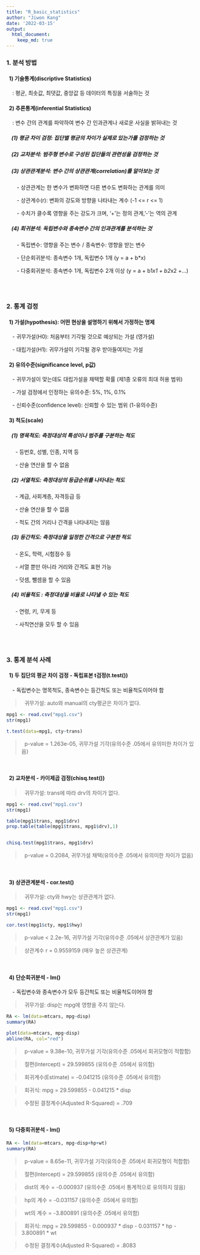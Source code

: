```yaml
---
title: "R_basic_statistics"
author: "Jiwon Kang"
date: '2022-03-15'
output: 
  html_document:
    keep_md: true
---
```


### 1. 분석 방법

#### &nbsp;&nbsp;1) 기술통계(discriptive Statistics)
&nbsp;&nbsp;&nbsp;&nbsp;: 평균, 최솟값, 최댓값, 중앙값 등 데이터의 특징을 서술하는 것

#### &nbsp;&nbsp;2) 추론통계(inferential Statistics)
&nbsp;&nbsp;&nbsp;&nbsp;: 변수 간의 관계를 파악하여 변수 간 인과관계나 새로운 사실을 밝혀내는 것

##### &nbsp;&nbsp;&nbsp;&nbsp;(1) 평균 차이 검정: 집단별 평균의 차이가 실제로 있는가를 검정하는 것

##### &nbsp;&nbsp;&nbsp;&nbsp;(2) 교차분석: 범주형 변수로 구성된 집단들의 관련성을 검정하는 것

##### &nbsp;&nbsp;&nbsp;&nbsp;(3) 상관관계분석: 변수 간의 상관관계(correlation)를 알아보는 것
&nbsp;&nbsp;&nbsp;&nbsp;&nbsp;&nbsp;  - 상관관계는 한 변수가 변화하면 다른 변수도 변화하는 관계를 의미

&nbsp;&nbsp;&nbsp;&nbsp;&nbsp;&nbsp;  - 상관계수(r): 변화의 강도와 방향을 나타내는 계수 (-1 <= r <= 1)

&nbsp;&nbsp;&nbsp;&nbsp;&nbsp;&nbsp;  - 수치가 클수록 영향을 주는 강도가 크며, '+'는 정의 관계, '-'는 역의 관계

##### &nbsp;&nbsp;&nbsp;&nbsp;(4) 회귀분석: 독립변수와 종속변수 간의 인과관계를 분석하는 것
&nbsp;&nbsp;&nbsp;&nbsp;&nbsp;&nbsp;  - 독립변수: 영향을 주는 변수 / 종속변수: 영향을 받는 변수

&nbsp;&nbsp;&nbsp;&nbsp;&nbsp;&nbsp;  - 단순회귀분석: 종속변수 1개, 독립변수 1개 (y = a + b*x)

&nbsp;&nbsp;&nbsp;&nbsp;&nbsp;&nbsp;  - 다중회귀분석: 종속변수 1개, 독립변수 2개 이상 (y = a + b1*x1 + b2*x2 +...)

<br/><br/>

### 2. 통계 검정

#### &nbsp;&nbsp;1) 가설(hypothesis): 어떤 현상을 설명하기 위해서 가정하는 명제
&nbsp;&nbsp;&nbsp;&nbsp;- 귀무가설(H0): 처음부터 기각될 것으로 예상되는 가설 (영가설)

&nbsp;&nbsp;&nbsp;&nbsp;- 대립가설(H1): 귀무가설이 기각될 경우 받아들여지는 가설

#### &nbsp;&nbsp;2) 유의수준(significance level, p값)
&nbsp;&nbsp;&nbsp;&nbsp;- 귀무가설이 맞는데도 대립가설을 채택할 확률 (제1종 오류의 최대 허용 범위)

&nbsp;&nbsp;&nbsp;&nbsp;- 가설 검정에서 인정하는 유의수준: 5%, 1%, 0.1%

&nbsp;&nbsp;&nbsp;&nbsp;- 신뢰수준(confidence level): 신뢰할 수 있는 범위 (1-유의수준)

#### &nbsp;&nbsp;3) 척도(scale)

##### &nbsp;&nbsp;&nbsp;&nbsp;(1) 명목척도: 측정대상의 특성이나 범주를 구분하는 척도
&nbsp;&nbsp;&nbsp;&nbsp;&nbsp;&nbsp;- 등번호, 성별, 인종, 지역 등

&nbsp;&nbsp;&nbsp;&nbsp;&nbsp;&nbsp;- 산술 연산을 할 수 없음

##### &nbsp;&nbsp;&nbsp;&nbsp;(2) 서열척도: 측정대상의 등급순위를 나타내는 척도
&nbsp;&nbsp;&nbsp;&nbsp;&nbsp;&nbsp;- 계급, 사회계층, 자격등급 등

&nbsp;&nbsp;&nbsp;&nbsp;&nbsp;&nbsp;- 산술 연산을 할 수 없음

&nbsp;&nbsp;&nbsp;&nbsp;&nbsp;&nbsp;- 척도 간의 거리나 간격을 나타내지는 않음

##### &nbsp;&nbsp;&nbsp;&nbsp;(3) 등간척도: 측정대상을 일정한 간격으로 구분한 척도
&nbsp;&nbsp;&nbsp;&nbsp;&nbsp;&nbsp;- 온도, 학력, 시험점수 등

&nbsp;&nbsp;&nbsp;&nbsp;&nbsp;&nbsp;- 서열 뿐만 아니라 거리와 간격도 표현 가능

&nbsp;&nbsp;&nbsp;&nbsp;&nbsp;&nbsp;- 덧셈, 뺄셈을 할 수 있음

##### &nbsp;&nbsp;&nbsp;&nbsp;(4) 비율척도 : 측정대상을 비율로 나타낼 수 있는 척도
&nbsp;&nbsp;&nbsp;&nbsp;&nbsp;&nbsp;- 연령, 키, 무게 등

&nbsp;&nbsp;&nbsp;&nbsp;&nbsp;&nbsp;- 사칙연산을 모두 할 수 있음

<br/><br/>

### 3. 통계 분석 사례

#### &nbsp;&nbsp;1) 두 집단의 평균 차이 검정 - 독립표본 t검정(t.test())
&nbsp;&nbsp;&nbsp;&nbsp;- 독립변수는 명목척도, 종속변수는 등간척도 또는 비율척도이어야 함

> &nbsp;&nbsp;귀무가설: auto와 manual의 cty평균은 차이가 없다.

```r
mpg1 <- read.csv("mpg1.csv")
str(mpg1)

t.test(data=mpg1, cty~trans)
```

> &nbsp;&nbsp;p-value = 1.263e-05, 귀무가설 기각(유의수준 .05에서 유의미한 차이가 있음)

&nbsp;

#### &nbsp;&nbsp;2) 교차분석 - 카이제곱 검정(chisq.test())

> &nbsp;&nbsp;귀무가설: trans에 따라 drv의 차이가 없다.

```r
mpg1 <- read.csv("mpg1.csv")
str(mpg1)

table(mpg1$trans, mpg1$drv)
prop.table(table(mpg1$trans, mpg1$drv),1)


chisq.test(mpg1$trans, mpg1$drv)
```

> &nbsp;&nbsp;p-value = 0.2084, 귀무가설 채택(유의수준 .05에서 유의미한 차이가 없음)
  
&nbsp;

#### &nbsp;&nbsp;3) 상관관계분석 - cor.test()

> &nbsp;&nbsp;귀무가설: cty와 hwy는 상관관계가 없다.

```r
mpg1 <- read.csv("mpg1.csv")
str(mpg1)

cor.test(mpg1$cty, mpg1$hwy)
```

> &nbsp;&nbsp;p-value < 2.2e-16, 귀무가설 기각(유의수준 .05에서 상관관계가 있음)

> &nbsp;&nbsp;상관계수 r = 0.9559159 (매우 높은 상관관계)
  
&nbsp;

#### &nbsp;&nbsp;4) 단순회귀분석 - lm()
&nbsp;&nbsp;&nbsp;&nbsp;- 독립변수와 종속변수가 모두 등간척도 또는 비율척도이어야 함

> &nbsp;&nbsp;귀무가설: disp는 mpg에 영향을 주지 않는다.

```r
RA <- lm(data=mtcars, mpg~disp)
summary(RA)

plot(data=mtcars, mpg~disp)
abline(RA, col="red")
```

> &nbsp;&nbsp;p-value = 9.38e-10, 귀무가설 기각(유의수준 .05에서 회귀모형이 적합함)

> &nbsp;&nbsp;절편(Intercept) = 29.599855 (유의수준 .05에서 유의함)

> &nbsp;&nbsp;회귀계수(Estimate) = -0.041215 (유의수준 .05에서 유의함)

> &nbsp;&nbsp;회귀식: mpg = 29.599855 - 0.041215 * disp

> &nbsp;&nbsp;수정된 결정계수(Adjusted R-Squared) = .709
  
&nbsp;

#### &nbsp;&nbsp;5) 다중회귀분석 - lm()

```r
RA <- lm(data=mtcars, mpg~disp+hp+wt)
summary(RA)
```


> &nbsp;&nbsp;p-value = 8.65e-11, 귀무가설 기각(유의수준 .05에서 회귀모형이 적합함)

> &nbsp;&nbsp;절편(Intercept) = 29.599855 (유의수준 .05에서 유의함)

> &nbsp;&nbsp;dist의 계수 = -0.000937 (유의수준 .05에서 통계적으로 유의하지 않음)

> &nbsp;&nbsp;hp의 계수 = -0.031157 (유의수준 .05에서 유의함)

> &nbsp;&nbsp;wt의 계수 = -3.800891 (유의수준 .05에서 유의함)

> &nbsp;&nbsp;회귀식: mpg = 29.599855 - 0.000937 * disp - 0.031157 * hp - 3.800891 * wt

> &nbsp;&nbsp;수정된 결정계수(Adjusted R-Squared) = .8083